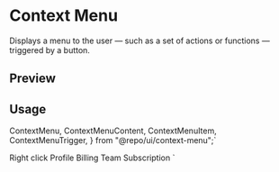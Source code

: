 

<Meta of={ContextMenuStories} />

<RadixPrimitiveDocsButton name='context-menu' />

# Context Menu

Displays a menu to the user — such as a set of actions or functions — triggered by a button.

## Preview

<Canvas of={ContextMenuStories.Default} />

## Usage

  ContextMenu,
  ContextMenuContent,
  ContextMenuItem,
  ContextMenuTrigger,
} from "@repo/ui/context-menu";`

  <ContextMenuTrigger>Right click</ContextMenuTrigger>
  <ContextMenuContent>
    <ContextMenuItem>Profile</ContextMenuItem>
    <ContextMenuItem>Billing</ContextMenuItem>
    <ContextMenuItem>Team</ContextMenuItem>
    <ContextMenuItem>Subscription</ContextMenuItem>
  </ContextMenuContent>
</ContextMenu>`

<Source code={importCode} language='ts' dark />
<Source code={usageCode} language='tsx' dark />
